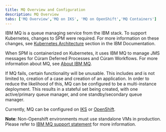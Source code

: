 ```yaml
---
title: MQ Overview and Configuration
description: MQ Overview
tabs: ['MQ Overview','MQ on IKS', 'MQ on OpenShift','MQ Containers']
---
```


IBM MQ is a queue managing service from the IBM stack. To support Kubernetes, changes to SPM were required. For more information on these changes, see
[Kubernetes Architecture](https://www.ibm.com/docs/en/spm/8.0.0?topic=kubernetes-architecture) section in
the IBM Documentation.

When SPM is containerized on Kubernetes, it uses IBM MQ to manage JMS messages for Cúram Deferred Processes and Cúram Workflows. For more information about MQ, see [About IBM MQ](https://www.ibm.com/docs/en/ibm-mq/9.1?topic=mq-about).

If MQ fails, certain functionality will be unusable. This includes and is not limited to, creation of a case and creation of an application. In order to reduce the likelihood
of this, MQ can be configured to be a multi-instance deployment. This results in a stateful set being created, with one active/primary queue manager, and one standby/secondary queue manager.

Currently, MQ can be configured on [IKS](/supporting-infrastructure/mq/mq-on-iks) or [OpenShift](/supporting-infrastructure/mq/mq-on-openshift).

<InlineNotification>

**Note**: Non-Openshift environments must use standalone VMs in production. Please refer to [IBM MQ support statement](https://www.ibm.com/docs/en/ibm-mq/9.2?topic=integration-planning-mq-in-containers) for more information.

</InlineNotification>
